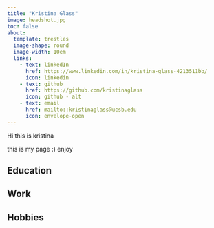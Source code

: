 ```yaml
---
title: "Kristina Glass"
image: headshot.jpg
toc: false
about:
  template: trestles
  image-shape: round
  image-width: 10em
  links: 
    - text: linkedIn
      href: https://www.linkedin.com/in/kristina-glass-4213511bb/
      icon: linkedin
    - text: github
      href: https://github.com/kristinaglass
      icon: github - alt
    - text: email
      href: mailto::kristinaglass@ucsb.edu
      icon: envelope-open
---
```


Hi this is kristina

this is my page :) enjoy

## Education

## Work

## Hobbies
